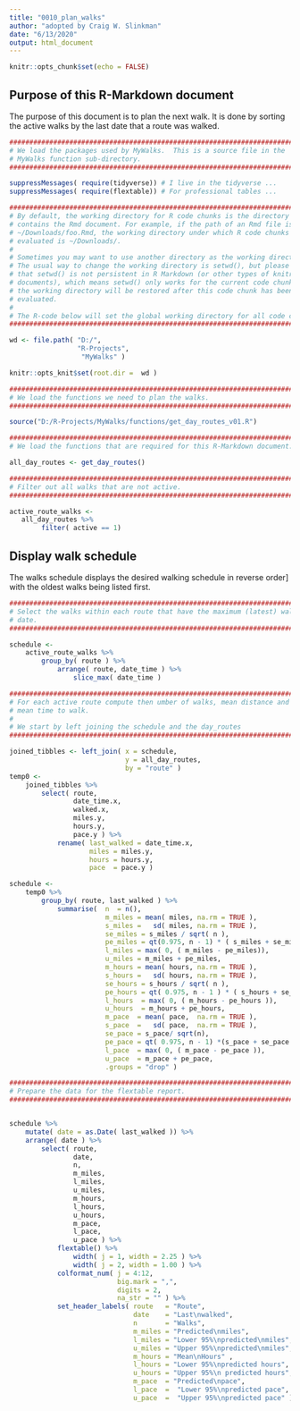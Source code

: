 ```yaml
---
title: "0010_plan_walks"
author: "adopted by Craig W. Slinkman"
date: "6/13/2020"
output: html_document
---
```


```r
knitr::opts_chunk$set(echo = FALSE)
```

## Purpose of this R-Markdown document

The purpose of this document is to plan the next walk.  It is done by sorting the active walks by the last date that a route was walked.

```r

###########################################################################
# We load the packages used by MyWalks.  This is a source file in the 
# MyWalks function sub-directory.
###########################################################################

suppressMessages( require(tidyverse)) # I live in the tidyverse ...
suppressMessages( require(flextable)) # For professional tables ...
```

```r

###############################################################################
# By default, the working directory for R code chunks is the directory 
# contains the Rmd document. For example, if the path of an Rmd file is 
# ~/Downloads/foo.Rmd, the working directory under which R code chunks are 
# evaluated is ~/Downloads/.
# 
# Sometimes you may want to use another directory as the working directory. 
# The usual way to change the working directory is setwd(), but please note
# that setwd() is not persistent in R Markdown (or other types of knitr source 
# documents), which means setwd() only works for the current code chunk, and 
# the working directory will be restored after this code chunk has been 
# evaluated.  
#
# The R-code below will set the global working directory for all code chunks.
################################################################################

wd <- file.path( "D:/",
                 "R-Projects",
                  "MyWalks" )

knitr::opts_knit$set(root.dir =  wd )
```



```r
###########################################################################
# We load the functions we need to plan the walks.
###########################################################################

source("D:/R-Projects/MyWalks/functions/get_day_routes_v01.R")
```


```r
###########################################################################
# We load the functions that are required for this R-Markdown document.

all_day_routes <- get_day_routes()
```


```r
###########################################################################
# Filter out all walks that are not active.
###########################################################################

active_route_walks <- 
   all_day_routes %>% 
        filter( active == 1)

```


## Display walk schedule

The walks schedule displays the desired walking schedule in reverse order]
with the oldest walks being listed first.  

```r

###########################################################################
# Select the walks within each route that have the maximum (latest) walk
# date.
###########################################################################

schedule <- 
    active_route_walks %>% 
        group_by( route ) %>% 
            arrange( route, date_time ) %>% 
                slice_max( date_time )

###############################################################################
# For each active route compute then umber of walks, mean distance and the 
# mean time to walk. 
#
# We start by left joining the schedule and the day_routes
###############################################################################

joined_tibbles <- left_join( x = schedule,
                             y = all_day_routes,
                             by = "route" )
temp0 <- 
    joined_tibbles %>% 
        select( route,
                date_time.x,
                walked.x,
                miles.y,
                hours.y,
                pace.y ) %>% 
            rename( last_walked = date_time.x,
                    miles = miles.y,
                    hours = hours.y,
                    pace  = pace.y )

schedule <- 
    temp0 %>% 
        group_by( route, last_walked ) %>% 
            summarise(  n  = n(),
                        m_miles = mean( miles, na.rm = TRUE ),
                        s_miles =   sd( miles, na.rm = TRUE ),
                        se_miles = s_miles / sqrt( n ),
                        pe_miles = qt(0.975, n - 1) * ( s_miles + se_miles),
                        l_miles = max( 0, ( m_miles - pe_miles)),
                        u_miles = m_miles + pe_miles,
                        m_hours = mean( hours, na.rm = TRUE ),
                        s_hours =   sd( hours, na.rm = TRUE ),
                        se_hours = s_hours / sqrt( n ),
                        pe_hours = qt( 0.975, n - 1 ) * ( s_hours + se_hours ),
                        l_hours  = max( 0, ( m_hours - pe_hours )),
                        u_hours  = m_hours + pe_hours,
                        m_pace  = mean( pace,  na.rm = TRUE ),
                        s_pace  =   sd( pace,  na.rm = TRUE ),
                        se_pace = s_pace/ sqrt(n),
                        pe_pace = qt( 0.975, n - 1) *(s_pace + se_pace ),
                        l_pace  = max( 0, ( m_pace - pe_pace )),
                        u_pace  = m_pace + pe_pace,
                        .groups = "drop" )

###########################################################################
# Prepare the data for the flextable report.
###########################################################################


schedule %>%
    mutate( date = as.Date( last_walked )) %>% 
    arrange( date ) %>% 
        select( route, 
                date,
                n,
                m_miles,
                l_miles,
                u_miles,
                m_hours,
                l_hours,
                u_hours, 
                m_pace,
                l_pace,
                u_pace ) %>%
            flextable() %>% 
                width( j = 1, width = 2.25 ) %>% 
                width( j = 2, width = 1.00 ) %>% 
            colformat_num( j = 4:12,
                           big.mark = ",",
                           digits = 2,
                           na_str = "" ) %>% 
            set_header_labels( route   = "Route",
                               date    = "Last\nwalked",
                               n       = "Walks",
                               m_miles = "Predicted\nmiles",
                               l_miles = "Lower 95%\npredicted\nmiles",
                               u_miles = "Upper 95%\npredicted\nmiles",
                               m_hours = "Mean\nHours" ,
                               l_hours = "Lower 95%\npredicted hours",
                               u_hours = "Upper 95%\n predicted hours",
                               m_pace  = "Predicted\npace",
                               l_pace  =  "Lower 95%\npredicted pace",
                               u_pace  =  "Upper 95%\npredicted pace" )
                               
            
```

